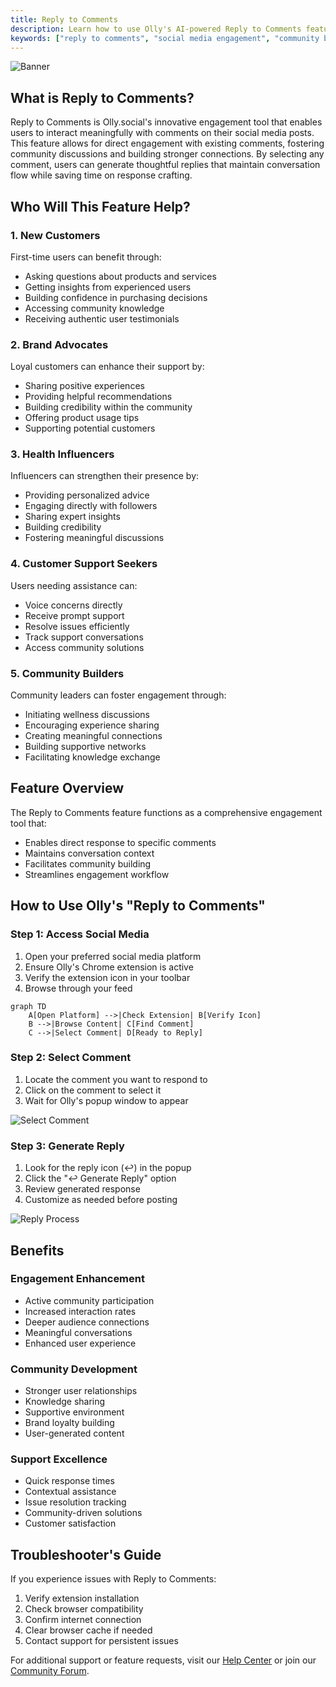```yaml
---
title: Reply to Comments
description: Learn how to use Olly's AI-powered Reply to Comments feature to engage with your social media audience effectively.
keywords: ["reply to comments", "social media engagement", "community building", "AI tools", "comment management"]
---
```


![Banner](/images/banner.png "Olly Reply to Comments")

## What is Reply to Comments?

Reply to Comments is Olly.social's innovative engagement tool that enables users to interact meaningfully with comments on their social media posts. This feature allows for direct engagement with existing comments, fostering community discussions and building stronger connections. By selecting any comment, users can generate thoughtful replies that maintain conversation flow while saving time on response crafting.

<CardGrid>
  <Card
    subtitle="Get Started"
    title="Quick Setup"
    description="Learn how to set up and start using the Reply to Comments feature in minutes."
    href="/docs/features/reply-to-comments/setup"
  />
  <Card
    subtitle="Tutorial"
    title="Usage Guide"
    description="Step-by-step instructions for engaging with your audience effectively."
    href="/docs/features/reply-to-comments/guide"
  />
  <Card
    subtitle="Support"
    title="Help Center"
    description="Get assistance and troubleshooting tips for Reply to Comments."
    href="/docs/introduction"
  />
</CardGrid>

## Who Will This Feature Help?

### 1. New Customers
First-time users can benefit through:
- Asking questions about products and services
- Getting insights from experienced users
- Building confidence in purchasing decisions
- Accessing community knowledge
- Receiving authentic user testimonials

### 2. Brand Advocates
Loyal customers can enhance their support by:
- Sharing positive experiences
- Providing helpful recommendations
- Building credibility within the community
- Offering product usage tips
- Supporting potential customers

### 3. Health Influencers
Influencers can strengthen their presence by:
- Providing personalized advice
- Engaging directly with followers
- Sharing expert insights
- Building credibility
- Fostering meaningful discussions

### 4. Customer Support Seekers
Users needing assistance can:
- Voice concerns directly
- Receive prompt support
- Resolve issues efficiently
- Track support conversations
- Access community solutions

### 5. Community Builders
Community leaders can foster engagement through:
- Initiating wellness discussions
- Encouraging experience sharing
- Creating meaningful connections
- Building supportive networks
- Facilitating knowledge exchange

## Feature Overview
The Reply to Comments feature functions as a comprehensive engagement tool that:
* Enables direct response to specific comments
* Maintains conversation context
* Facilitates community building
* Streamlines engagement workflow

## How to Use Olly's "Reply to Comments"

### Step 1: Access Social Media
1. Open your preferred social media platform
2. Ensure Olly's Chrome extension is active
3. Verify the extension icon in your toolbar
4. Browse through your feed

```mermaid
graph TD
    A[Open Platform] -->|Check Extension| B[Verify Icon]
    B -->|Browse Content| C[Find Comment]
    C -->|Select Comment| D[Ready to Reply]
```

### Step 2: Select Comment
1. Locate the comment you want to respond to
2. Click on the comment to select it
3. Wait for Olly's popup window to appear

![Select Comment](/images/features/reply-to-comments/select-caption.png)

### Step 3: Generate Reply
1. Look for the reply icon (↩️) in the popup
2. Click the "↩️ Generate Reply" option
3. Review generated response
4. Customize as needed before posting

![Reply Process](/images/features/reply-to-comments/replyto-comment.png)

## Benefits

### Engagement Enhancement
- Active community participation
- Increased interaction rates
- Deeper audience connections
- Meaningful conversations
- Enhanced user experience

### Community Development
- Stronger user relationships
- Knowledge sharing
- Supportive environment
- Brand loyalty building
- User-generated content

### Support Excellence
- Quick response times
- Contextual assistance
- Issue resolution tracking
- Community-driven solutions
- Customer satisfaction

## Troubleshooter's Guide

If you experience issues with Reply to Comments:

1. Verify extension installation
2. Check browser compatibility
3. Confirm internet connection
4. Clear browser cache if needed
5. Contact support for persistent issues

For additional support or feature requests, visit our [Help Center](/docs/introduction) or join our [Community Forum](https://discord.gg/YWf8mThnYB).  
